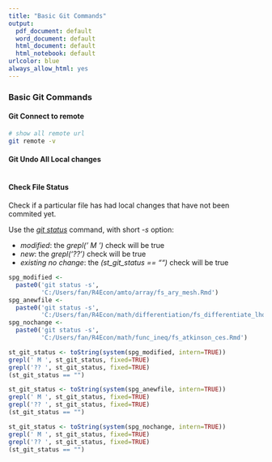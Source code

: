 ```yaml
---
title: "Basic Git Commands"
output:
  pdf_document: default
  word_document: default
  html_document: default
  html_notebook: default
urlcolor: blue
always_allow_html: yes
---
```


### Basic Git Commands

#### Git Connect to remote

```bash
# show all remote url
git remote -v
```

#### Git Undo All Local changes

```r
```

#### Check File Status

Check if a particular file has had local changes that have not been commited yet.

Use the [*git status*](https://git-scm.com/docs/git-status) command, with short *-s* option:

- *modified*: the *grepl(' M ')* check will be true
- *new*: the *grepl('?? ')* check will be true
- *existing no change*: the *(st_git_status == "")* check will be true

```r
spg_modified <-
  paste0('git status -s',
         'C:/Users/fan/R4Econ/amto/array/fs_ary_mesh.Rmd')
spg_anewfile <-
  paste0('git status -s',
         'C:/Users/fan/R4Econ/math/differentiation/fs_differentiate_lhopital.Rmd')
spg_nochange <-
  paste0('git status -s',
         'C:/Users/fan/R4Econ/math/func_ineq/fs_atkinson_ces.Rmd')

st_git_status <- toString(system(spg_modified, intern=TRUE))
grepl(' M ', st_git_status, fixed=TRUE)
grepl('?? ', st_git_status, fixed=TRUE)
(st_git_status == "")

st_git_status <- toString(system(spg_anewfile, intern=TRUE))
grepl(' M ', st_git_status, fixed=TRUE)
grepl('?? ', st_git_status, fixed=TRUE)
(st_git_status == "")

st_git_status <- toString(system(spg_nochange, intern=TRUE))
grepl(' M ', st_git_status, fixed=TRUE)
grepl('?? ', st_git_status, fixed=TRUE)
(st_git_status == "")
```
